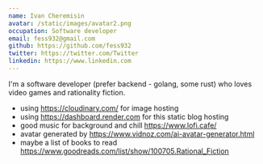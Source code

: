 ```yaml
---
name: Ivan Cheremisin
avatar: /static/images/avatar2.png
occupation: Software developer
email: fess932@gmail.com
github: https://github.com/fess932
twitter: https://twitter.com/Twitter
linkedin: https://www.linkedin.com
---
```


I'm a software developer (prefer backend - golang, some rust) who loves video games and rationality fiction.

- using https://cloudinary.com/ for image hosting
- using https://dashboard.render.com for this static blog hosting
- good music for background and chill https://www.lofi.cafe/
- avatar generated by https://www.vidnoz.com/ai-avatar-generator.html
- maybe a list of books to read https://www.goodreads.com/list/show/100705.Rational_Fiction
